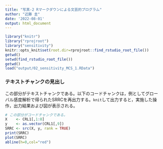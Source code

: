 ```yaml
---
title: "写真-2 Rマークダウンによる文芸的プログラム"
author: "近藤 圭"
date: '2022-08-01'
output: html_document
---
```


```r
library("knitr")
library("rprojroot")
library("sensitivity")
knitr::opts_knit$set(root.dir=rprojroot::find_rstudio_root_file())
getwd()
setwd(find_rstudio_root_file())
getwd()
load("output/02_sensitivity_MCS_1.RData")
```
### テキストチャンクの見出し

この部分がテキストチャンクである。以下のコードチャンクは，例としてグローバル感度解析で得られたSRRCを再出力する。`knit`して出力すると，実施した操作，出力結果および図が表示される。

```r
# この部分がコードチャンクである。
X    <- CRL1[,1:8]
y    <- as.vector(CRL1[,9])
SRRC <- src(X, y, rank = TRUE)
print(SRRC)
plot(SRRC)
abline(h=0,col="red")
```
